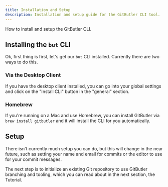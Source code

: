 ```yaml
---
title: Installation and Setup
description: Installation and setup guide for the GitButler CLI tool.
---
```


How to install and setup the GitButler CLI.

## Installing the `but` CLI

Ok, first thing is first, let's get our `but` CLI installed. Currently there are two ways to do this.

### Via the Desktop Client

If you have the desktop client installed, you can go into your global settings and click on the "Install CLI" button in the "general" section.

<ImageSection
  className="mx-auto"
  src="https://gitbutler-docs-images-public.s3.us-east-1.amazonaws.com/install-but.png"
  width="800"
  height="600"
  subtitle="How to install the GitButler CLI"
/>

### Homebrew

If you're running on a Mac and use Homebrew, you can install GitButler via `brew install gitbutler` and it will install the CLI for you automatically.

## Setup

There isn't currently much setup you can do, but this will change in the near future, such as setting your name and email for commits or the editor to use for your commit messages.

The next step is to initialize an existing Git repository to use GitButler branching and tooling, which you can read about in the next section, the Tutorial.
